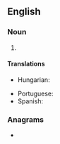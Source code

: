 {{also|ene|Ene|êne|eñe|enë|-ene|-ené}}
==English==

===Noun===
{{head|en|noun}}

# {{init of|en|east-northeast}}

====Translations====
{{trans-top|initialism of east-northeast}}
* Hungarian: {{t|hu|K-ÉK}}
{{trans-mid}}
* Portuguese: {{t|pt|ENE}}
* Spanish: {{t|es|ENE}}
{{trans-bottom}}

===Anagrams===
* {{anagrams|en|a=een|-een|Nee|e'en|een|nee|née}}

{{C|en|Compass points}}